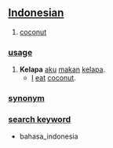 == [[Indonesian]] ==

# [[coconut]]

=== [[usage]] ===
# '''Kelapa''' [[aku]] [[makan]] [[kelapa]].
#* [[I]] [[eat]] [[coconut]].

=== [[synonym]] ===

=== [[search keyword]] ===
* bahasa_indonesia